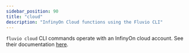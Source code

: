 ```yaml
---
sidebar_position: 90
title: "cloud"
description: "InfinyOn Cloud functions using the Fluvio CLI"
---
```


`fluvio cloud` CLI commands operate with an InfinyOn cloud account. See their documentation [here].

[here]: cloud/cli/overview.mdx
